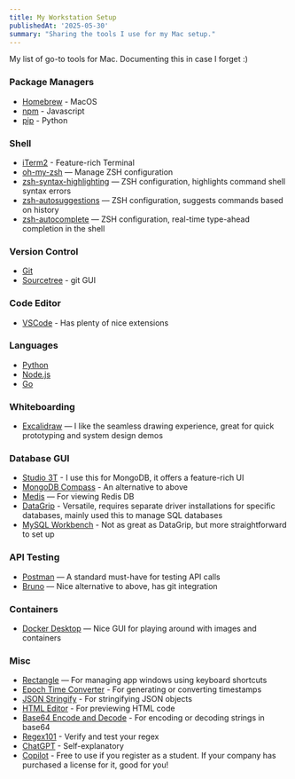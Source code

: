 ```yaml
---
title: My Workstation Setup
publishedAt: '2025-05-30'
summary: "Sharing the tools I use for my Mac setup."
---
```

My list of go-to tools for Mac. Documenting this in case I forget :)

### Package Managers
- [Homebrew](https://brew.sh/) - MacOS
- [npm](https://www.npmjs.com/) - Javascript
- [pip](https://pypi.org/project/pip/) - Python

### Shell
- [iTerm2](https://iterm2.com/) - Feature-rich Terminal
- [oh-my-zsh](https://ohmyz.sh/) — Manage ZSH configuration
- [zsh-syntax-highlighting](https://formulae.brew.sh/formula/zsh-syntax-highlighting) — ZSH configuration, highlights command shell syntax errors
- [zsh-autosuggestions](https://formulae.brew.sh/formula/zsh-autosuggestions) — ZSH configuration, suggests commands based on history
- [zsh-autocomplete](https://formulae.brew.sh/formula/zsh-autocomplete) — ZSH configuration, real-time type-ahead completion in the shell

### Version Control
- [Git](https://git-scm.com/)
- [Sourcetree](https://www.sourcetreeapp.com/) - git GUI

### Code Editor
- [VSCode](https://code.visualstudio.com/) - Has plenty of nice extensions

### Languages
- [Python](https://www.python.org/downloads/macos/)
- [Node.js](https://nodejs.org/en)
- [Go](https://go.dev/doc/install)

### Whiteboarding
- [Excalidraw](https://excalidraw.com/) — I like the seamless drawing experience, great for quick prototyping and system design demos

### Database GUI
- [Studio 3T](https://studio3t.com/) - I use this for MongoDB, it offers a feature-rich UI
- [MongoDB Compass](https://www.mongodb.com/products/tools/compass) - An alternative to above
- [Medis](https://getmedis.com/) — For viewing Redis DB
- [DataGrip](https://www.jetbrains.com/datagrip/) - Versatile, requires separate driver installations for specific databases, mainly used this to manage SQL databases
- [MySQL Workbench](https://www.mysql.com/products/workbench/) - Not as great as DataGrip, but more straightforward to set up

### API Testing
- [Postman](https://www.postman.com/) — A standard must-have for testing API calls
- [Bruno](https://www.usebruno.com/) — Nice alternative to above, has git integration

### Containers
- [Docker Desktop](https://docs.docker.com/desktop/) — Nice GUI for playing around with images and containers

### Misc
- [Rectangle](https://rectangleapp.com/) — For managing app windows using keyboard shortcuts
- [Epoch Time Converter](https://www.epochconverter.com/) - For generating or converting timestamps
- [JSON Stringify](https://jsonformatter.org/json-stringify-online) - For stringifying JSON objects
- [HTML Editor](https://www.w3schools.com/html/tryit.asp?filename=tryhtml_editor) - For previewing HTML code
- [Base64 Encode and Decode](https://www.base64decode.org/) - For encoding or decoding strings in base64
- [Regex101](https://regex101.com/) - Verify and test your regex
- [ChatGPT](https://chatgpt.com/) - Self-explanatory
- [Copilot](https://marketplace.visualstudio.com/items?itemName=GitHub.copilot) - Free to use if you register as a student. If your company has purchased a license for it, good for you!